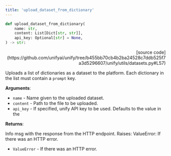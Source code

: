 ```yaml
---
title: 'upload_dataset_from_dictionary'
---
```


```python
def upload_dataset_from_dictionary(
    name: str,
    content: List[Dict[str, str]],
    api_key: Optional[str] = None,
) -> str:
```

<p align="right">[source code](https://github.com/unifyai/unify/tree/b455bb70cb4b2ba24528c7ddb525f7a3d5296607/unify/utils/datasets.py#L57)</p>

Uploads a list of dictionaries as a dataset to the platform.
Each dictionary in the list must contain a `prompt` key.

**Arguments**:

- `name` - Name given to the uploaded dataset.
- `content` - Path to the file to be uploaded.
- `api_key` - If specified, unify API key to be used. Defaults to the value in the



**Returns**:

Info msg with the response from the HTTP endpoint.
Raises:
ValueError: If there was an HTTP error.
- `ValueError` - If there was an HTTP error.